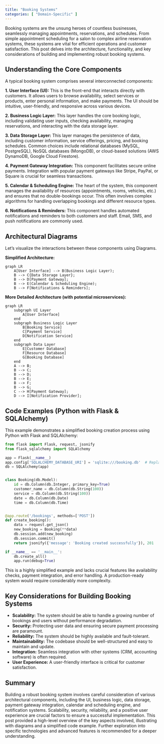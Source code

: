 ```yaml
---
title: "Booking Systems"
categories: [ "Domain-Specific" ]
---
```



Booking systems are the unsung heroes of countless businesses, seamlessly managing appointments, reservations, and schedules.  From simple appointment scheduling for a salon to complex airline reservation systems, these systems are vital for efficient operations and customer satisfaction. This post delves into the architecture, functionality, and key considerations of building and implementing robust booking systems.


## Understanding the Core Components

A typical booking system comprises several interconnected components:

**1. User Interface (UI):** This is the front-end that interacts directly with customers. It allows users to browse availability, select services or products, enter personal information, and make payments.  The UI should be intuitive, user-friendly, and responsive across various devices.

**2. Business Logic Layer:** This layer handles the core booking logic, including validating user inputs, checking availability, managing reservations, and interacting with the data storage layer.

**3. Data Storage Layer:** This layer manages the persistence of data, including customer information, service offerings, pricing, and booking schedules.  Common choices include relational databases (MySQL, PostgreSQL), NoSQL databases (MongoDB), or cloud-based solutions (AWS DynamoDB, Google Cloud Firestore).

**4. Payment Gateway Integration:** This component facilitates secure online payments.  Integration with popular payment gateways like Stripe, PayPal, or Square is crucial for seamless transactions.

**5. Calendar & Scheduling Engine:**  The heart of the system, this component manages the availability of resources (appointments, rooms, vehicles, etc.) and ensures that no double-bookings occur.  This often involves complex algorithms for handling overlapping bookings and different resource types.

**6. Notifications & Reminders:** This component handles automated notifications and reminders to both customers and staff. Email, SMS, and push notifications are commonly used.


## Architectural Diagrams

Let's visualize the interactions between these components using Diagrams.

**Simplified Architecture:**

```mermaid
graph LR
    A[User Interface] --> B(Business Logic Layer);
    B --> C{Data Storage Layer};
    B --> D[Payment Gateway];
    B --> E(Calendar & Scheduling Engine);
    B --> F[Notifications & Reminders];
```

**More Detailed Architecture (with potential microservices):**

```mermaid
graph LR
    subgraph UI Layer
        A[User Interface]
    end
    subgraph Business Logic Layer
        B[Booking Service]
        C[Payment Service]
        D[Notification Service]
    end
    subgraph Data Layer
        E[Customer Database]
        F[Resource Database]
        G[Booking Database]
    end
    A --> B;
    B --> C;
    B --> D;
    B --> E;
    B --> F;
    B --> G;
    C --> H[Payment Gateway];
    D --> I[Notification Provider];
```


## Code Examples (Python with Flask & SQLAlchemy)

This example demonstrates a simplified booking creation process using Python with Flask and SQLAlchemy:

```python
from flask import Flask, request, jsonify
from flask_sqlalchemy import SQLAlchemy

app = Flask(__name__)
app.config['SQLALCHEMY_DATABASE_URI'] = 'sqlite:///booking.db'  # Replace with your database URI
db = SQLAlchemy(app)


class Booking(db.Model):
    id = db.Column(db.Integer, primary_key=True)
    customer_name = db.Column(db.String(100))
    service = db.Column(db.String(100))
    date = db.Column(db.Date)
    time = db.Column(db.Time)


@app.route('/bookings', methods=['POST'])
def create_booking():
    data = request.get_json()
    new_booking = Booking(**data)
    db.session.add(new_booking)
    db.session.commit()
    return jsonify({'message': 'Booking created successfully'}), 201

if __name__ == '__main__':
    db.create_all()
    app.run(debug=True)
```

This is a highly simplified example and lacks crucial features like availability checks, payment integration, and error handling.  A production-ready system would require considerably more complexity.


## Key Considerations for Building Booking Systems

* **Scalability:**  The system should be able to handle a growing number of bookings and users without performance degradation.
* **Security:**  Protecting user data and ensuring secure payment processing are paramount.
* **Reliability:**  The system should be highly available and fault-tolerant.
* **Maintainability:**  The codebase should be well-structured and easy to maintain and update.
* **Integration:**  Seamless integration with other systems (CRM, accounting software) is often required.
* **User Experience:**  A user-friendly interface is critical for customer satisfaction.


## Summary

Building a robust booking system involves careful consideration of various architectural components, including the UI, business logic, data storage, payment gateway integration, calendar and scheduling engine, and notification systems.  Scalability, security, reliability, and a positive user experience are crucial factors to ensure a successful implementation.  This post provided a high-level overview of the key aspects involved, illustrating with diagrams and a simplified code example.  Further exploration into specific technologies and advanced features is recommended for a deeper understanding.

